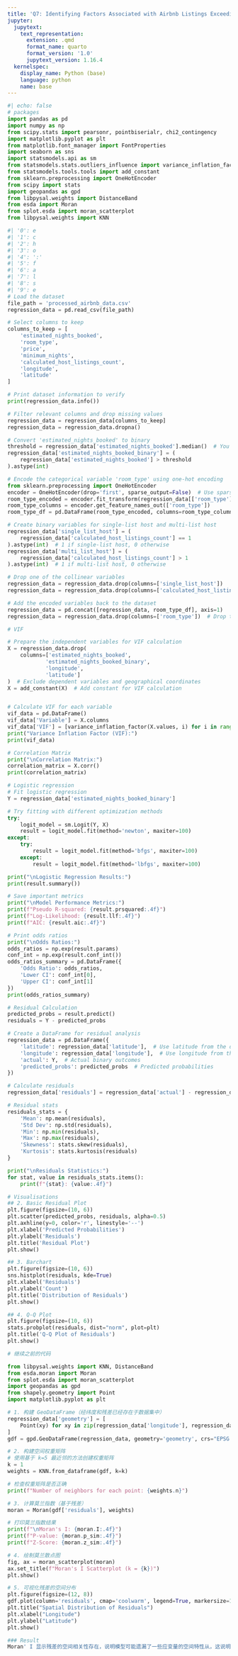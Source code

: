 ```yaml
---
title: 'Q7: Identifying Factors Associated with Airbnb Listings Exceeding 90 Days of Occupancy'
jupyter:
  jupytext:
    text_representation:
      extension: .qmd
      format_name: quarto
      format_version: '1.0'
      jupytext_version: 1.16.4
  kernelspec:
    display_name: Python (base)
    language: python
    name: base
---
```


```python
#| echo: false
# packages
import pandas as pd  
import numpy as np  
from scipy.stats import pearsonr, pointbiserialr, chi2_contingency  
import matplotlib.pyplot as plt  
from matplotlib.font_manager import FontProperties  
import seaborn as sns 
import statsmodels.api as sm  
from statsmodels.stats.outliers_influence import variance_inflation_factor  
from statsmodels.tools.tools import add_constant  
from sklearn.preprocessing import OneHotEncoder  
from scipy import stats
import geopandas as gpd  
from libpysal.weights import DistanceBand  
from esda import Moran
from splot.esda import moran_scatterplot  
from libpysal.weights import KNN 
```

```python
#| '0': e
#| '1': c
#| '2': h
#| '3': o
#| '4': ':'
#| '5': f
#| '6': a
#| '7': l
#| '8': s
#| '9': e
# Load the dataset  
file_path = 'processed_airbnb_data.csv'  
regression_data = pd.read_csv(file_path)  

# Select columns to keep  
columns_to_keep = [  
    'estimated_nights_booked',       
    'room_type',                     
    'price',                         
    'minimum_nights',                
    'calculated_host_listings_count',  
    'longitude',  
    'latitude'  
]  

# Print dataset information to verify  
print(regression_data.info())  

# Filter relevant columns and drop missing values  
regression_data = regression_data[columns_to_keep]  
regression_data = regression_data.dropna()  

# Convert 'estimated_nights_booked' to binary  
threshold = regression_data['estimated_nights_booked'].median()  # You can also use mean  
regression_data['estimated_nights_booked_binary'] = (  
    regression_data['estimated_nights_booked'] > threshold  
).astype(int)  

# Encode the categorical variable 'room_type' using one-hot encoding  
from sklearn.preprocessing import OneHotEncoder  
encoder = OneHotEncoder(drop='first', sparse_output=False)  # Use sparse_output=False for dense array  
room_type_encoded = encoder.fit_transform(regression_data[['room_type']])  
room_type_columns = encoder.get_feature_names_out(['room_type'])  
room_type_df = pd.DataFrame(room_type_encoded, columns=room_type_columns, index=regression_data.index)  

# Create binary variables for single-list host and multi-list host  
regression_data['single_list_host'] = (  
    regression_data['calculated_host_listings_count'] == 1  
).astype(int)  # 1 if single-list host, 0 otherwise  
regression_data['multi_list_host'] = (  
    regression_data['calculated_host_listings_count'] > 1  
).astype(int)  # 1 if multi-list host, 0 otherwise  

# Drop one of the collinear variables  
regression_data = regression_data.drop(columns=['single_list_host'])  
regression_data = regression_data.drop(columns=['calculated_host_listings_count'])  

# Add the encoded variables back to the dataset  
regression_data = pd.concat([regression_data, room_type_df], axis=1)  
regression_data = regression_data.drop(columns=['room_type'])  # Drop the original categorical column  

# VIF

# Prepare the independent variables for VIF calculation  
X = regression_data.drop(  
    columns=['estimated_nights_booked',   
            'estimated_nights_booked_binary',  
            'longitude',  
            'latitude']  
)  # Exclude dependent variables and geographical coordinates  
X = add_constant(X)  # Add constant for VIF calculation  


# Calculate VIF for each variable  
vif_data = pd.DataFrame()  
vif_data['Variable'] = X.columns  
vif_data['VIF'] = [variance_inflation_factor(X.values, i) for i in range(X.shape[1])]  
print("Variance Inflation Factor (VIF):")  
print(vif_data)  

# Correlation Matrix  
print("\nCorrelation Matrix:")  
correlation_matrix = X.corr()  
print(correlation_matrix)  

# Logistic regression
# Fit logistic regression  
Y = regression_data['estimated_nights_booked_binary']  

# Try fitting with different optimization methods  
try:  
    logit_model = sm.Logit(Y, X)  
    result = logit_model.fit(method='newton', maxiter=100)  
except:  
    try:  
        result = logit_model.fit(method='bfgs', maxiter=100)  
    except:  
        result = logit_model.fit(method='lbfgs', maxiter=100)  

print("\nLogistic Regression Results:")  
print(result.summary())  

# Save important metrics  
print("\nModel Performance Metrics:")  
print(f"Pseudo R-squared: {result.prsquared:.4f}")  
print(f"Log-Likelihood: {result.llf:.4f}")  
print(f"AIC: {result.aic:.4f}")  

# Print odds ratios  
print("\nOdds Ratios:")  
odds_ratios = np.exp(result.params)  
conf_int = np.exp(result.conf_int())  
odds_ratios_summary = pd.DataFrame({  
    'Odds Ratio': odds_ratios,  
    'Lower CI': conf_int[0],  
    'Upper CI': conf_int[1]  
})  
print(odds_ratios_summary)

# Residual Calculation  
predicted_probs = result.predict()  
residuals = Y - predicted_probs  

# Create a DataFrame for residual analysis  
regression_data = pd.DataFrame({  
    'latitude': regression_data['latitude'],  # Use latitude from the dataset  
    'longitude': regression_data['longitude'],  # Use longitude from the dataset  
    'actual': Y,  # Actual binary outcomes  
    'predicted_probs': predicted_probs  # Predicted probabilities  
})  

# Calculate residuals  
regression_data['residuals'] = regression_data['actual'] - regression_data['predicted_probs']  

# Residual stats  
residuals_stats = {  
    'Mean': np.mean(residuals),  
    'Std Dev': np.std(residuals),  
    'Min': np.min(residuals),  
    'Max': np.max(residuals),  
    'Skewness': stats.skew(residuals),  
    'Kurtosis': stats.kurtosis(residuals)  
}  

print("\nResiduals Statistics:")  
for stat, value in residuals_stats.items():  
    print(f"{stat}: {value:.4f}")  

# Visualisations  
## 2. Basic Residual Plot  
plt.figure(figsize=(10, 6))  
plt.scatter(predicted_probs, residuals, alpha=0.5)  
plt.axhline(y=0, color='r', linestyle='--')  
plt.xlabel('Predicted Probabilities')  
plt.ylabel('Residuals')  
plt.title('Residual Plot')  
plt.show()  

## 3. Barchart  
plt.figure(figsize=(10, 6))  
sns.histplot(residuals, kde=True)  
plt.xlabel('Residuals')  
plt.ylabel('Count')  
plt.title('Distribution of Residuals')  
plt.show()  

## 4. Q-Q Plot  
plt.figure(figsize=(10, 6))  
stats.probplot(residuals, dist="norm", plot=plt)  
plt.title('Q-Q Plot of Residuals')  
plt.show()  
```

```python
# 继续之前的代码  

from libpysal.weights import KNN, DistanceBand  
from esda.moran import Moran  
from splot.esda import moran_scatterplot  
import geopandas as gpd  
from shapely.geometry import Point  
import matplotlib.pyplot as plt  

# 1. 构建 GeoDataFrame（经纬度和残差已经存在于数据集中）  
regression_data['geometry'] = [  
    Point(xy) for xy in zip(regression_data['longitude'], regression_data['latitude'])  
]  
gdf = gpd.GeoDataFrame(regression_data, geometry='geometry', crs="EPSG:27700")  

# 2. 构建空间权重矩阵  
# 使用基于 k=5 最近邻的方法创建权重矩阵  
k = 1
weights = KNN.from_dataframe(gdf, k=k)  

# 检查权重矩阵是否正确  
print(f"Number of neighbors for each point: {weights.n}")  

# 3. 计算莫兰指数（基于残差）  
moran = Moran(gdf['residuals'], weights)  

# 打印莫兰指数结果  
print(f"\nMoran's I: {moran.I:.4f}")  
print(f"P-value: {moran.p_sim:.4f}")  
print(f"Z-Score: {moran.z_sim:.4f}")  

# 4. 绘制莫兰散点图  
fig, ax = moran_scatterplot(moran)  
ax.set_title(f"Moran's I Scatterplot (k = {k})")  
plt.show()  

# 5. 可视化残差的空间分布  
plt.figure(figsize=(12, 8))  
gdf.plot(column='residuals', cmap='coolwarm', legend=True, markersize=10)  
plt.title("Spatial Distribution of Residuals")  
plt.xlabel("Longitude")  
plt.ylabel("Latitude")  
plt.show()
```

```python
### Result
Moran' I 显示残差的空间相关性存在，说明模型可能遗漏了一些应变量的空间特性从，这说明模型需要进一步优化，将通过进一步的 GWLR进行分析。
```
